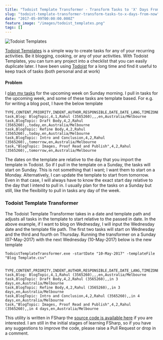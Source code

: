 ```yaml
---
title: "Todoist Template Transformer - Transform Tasks to 'X' Days From Now"
slug: "todoist-template-transformer-transform-tasks-to-x-days-from-now"
date: "2017-05-09T00:00:00.000Z"
feature_image: "/images/todoist_templates.png"
tags: []
---
```


![Todoist Templates](/images/todoist_templates.png)

[Todoist Templates](https://blog.todoist.com/2015/11/19/new-way-to-create-todoist-templates/) is a simple way to create tasks for any of your recurring activities. Be it blogging, cooking, or any of your activities. With Todoist Templates, you can turn any project into a checklist that you can easily duplicate later. I have been using [Todoist](__GHOST_URL__/blog/todoist-manage-your-todo-list/) for a long time and find it useful to keep track of tasks (both personal and at work)

#### **Problem**

I [plan my tasks](__GHOST_URL__/blog/experimenting-with-pomodoro-technique/) for the upcoming week on Sunday morning. I pull in tasks for the upcoming week, and some of these tasks are template based. For e.g. for writing a blog post, I have the below template

    TYPE,CONTENT,PRIORITY,INDENT,AUTHOR,RESPONSIBLE,DATE,DATE_LANG,TIMEZONE
    task,Blog: BlogTopic,4,1,Rahul (3565260),,,en,Australia/Melbourne
    task,BlogTopic: Draft Body,4,2,Rahul (3565260),,today,en,Australia/Melbourne
    task,BlogTopic: Refine Body,4,2,Rahul (3565260),,today,en,Australia/Melbourne
    task,BlogTopic: Intro and Conclusion,4,2,Rahul (3565260),,tomorrow,en,Australia/Melbourne
    task,"BlogTopic: Images, Proof Read and Publish",4,2,Rahul (3565260),,tomorrow,en,Australia/Melbourne
    

The dates on the template are relative to the day that you import the template in Todoist. So if I pull in the template on a Sunday, the tasks will start on Sunday. This is not something that I want; I want them to start on a Monday. Alternatively, I can update the template to start from tomorrow. Even in that case, I will always have to know the exact start day relative to the day that I intend to pull in. I usually plan for the tasks on a Sunday but still, like the flexibility to pull in tasks any day of the week.

### Todoist Template Transformer

The Todoist Template Transformer takes in a date and template path and adjusts all tasks in the template to start relative to the passed in date. In the above example, if I want to blog on Wednesday, I will input the Wednesday date and the template file path. The first two tasks will start on Wednesday and the third and fourth on Thursday. Running the transformer on a Sunday (07-May-2017) with the next Wednesday (10-May-2017) below is the new template

    TodoistTemplateTransformer.exe -startDate "10-May-2017" -templateFile "Blog Template.csv"
    

    TYPE,CONTENT,PRIORITY,INDENT,AUTHOR,RESPONSIBLE,DATE,DATE_LANG,TIMEZONE
    task,Blog: BlogTopic,4,1,Rahul (3565260),,,en,Australia/Melbourne
    task,BlogTopic: Draft Body,4,2,Rahul (3565260),,in 3 days,en,Australia/Melbourne
    task,BlogTopic: Refine Body,4,2,Rahul (3565260),,in 3 days,en,Australia/Melbourne
    task,BlogTopic: Intro and Conclusion,4,2,Rahul (3565260),,in 4 days,en,Australia/Melbourne
    task,"BlogTopic: Images, Proof Read and Publish",4,2,Rahul (3565260),,in 4 days,en,Australia/Melbourne
    

This utility is written in FSharp the [source code is available here](https://github.com/rahulpnath/todoisttemplatetransformer) if you are interested. I am still in the initial stages of learning FSharp, so if you have any suggestions to improve the code, please raise a Pull Request or drop in a comment.